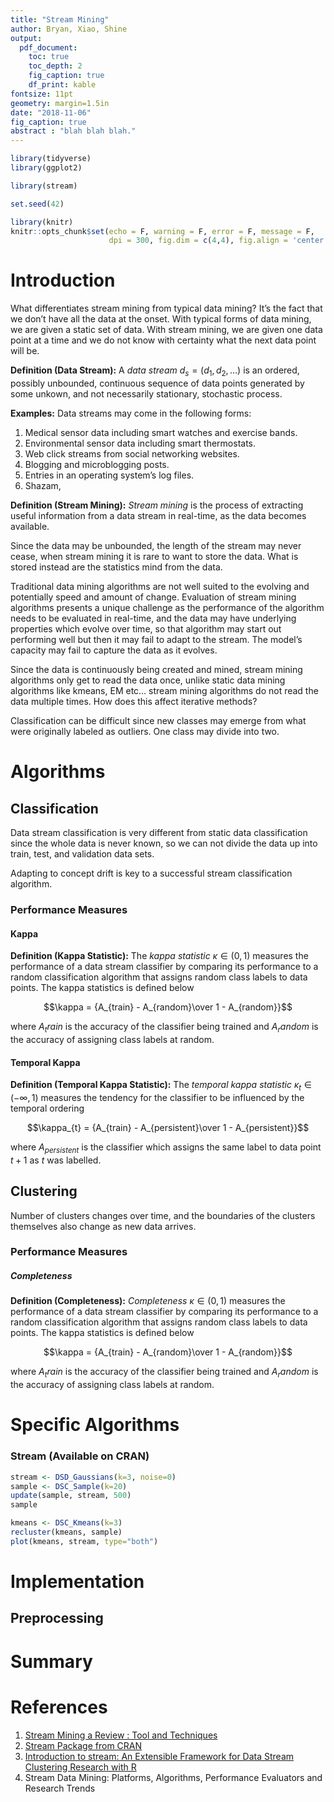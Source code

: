 ```yaml
---
title: "Stream Mining"
author: Bryan, Xiao, Shine
output:
  pdf_document:
    toc: true
    toc_depth: 2
    fig_caption: true
    df_print: kable
fontsize: 11pt
geometry: margin=1.5in
date: "2018-11-06"
fig_caption: true
abstract : "blah blah blah."
---
```


```r
library(tidyverse)
library(ggplot2)

library(stream)

set.seed(42)

library(knitr)
knitr::opts_chunk$set(echo = F, warning = F, error = F, message = F,
                      dpi = 300, fig.dim = c(4,4), fig.align = 'center')
```

# Introduction

What differentiates stream mining from typical data mining?  It's the fact that we don't have all the data at the onset.  With typical forms of data mining, we are given a static set of data.  With stream mining, we are given one data point at a time and we do not know with certainty what the next data point will be.



**Definition (Data Stream):**
A *data stream* $d_s = (d_1, d_2, \dots)$ is an ordered, possibly unbounded, continuous sequence of data points generated by some unkown, and not necessarily stationary, stochastic process.

**Examples:**
Data streams may come in the following forms:

1. Medical sensor data including smart watches and exercise bands.
2. Environmental sensor data including smart thermostats.
3. Web click streams from social networking websites.
4. Blogging and microblogging posts.
5. Entries in an operating system's log files.
6. Shazam, 

**Definition (Stream Mining):** 
*Stream mining* is the process of extracting
useful information from a data stream in real-time, as the data becomes
available.

Since the data may be unbounded, the length of the stream may never cease, when
stream mining it is rare to want to store the data.  What is stored instead are
the statistics mind from the data.

Traditional data mining algorithms are not well suited to the evolving and
potentially speed and amount of change. Evaluation of stream mining algorithms
presents a unique challenge as the performance of the algorithm needs to be
evaluated in real-time, and the data may have underlying properties which evolve
over time, so that algorithm may start out performing well but then it may fail
to adapt to the stream. The model's capacity may fail to capture the data as it
evolves.

Since the data is continuously being created and mined, stream mining algorithms
only get to read the data once, unlike static data mining algorithms like
kmeans, EM etc... stream mining algorithms do not read the data multiple times.
How does this affect iterative methods?

Classification can be difficult since new classes may emerge from what were
originally labeled as outliers. One class may divide into two.

# Algorithms

## Classification

Data stream classification is very different from static data classification
since the whole data is never known, so we can not divide the data up into
train, test, and validation data sets.

Adapting to concept drift is key to a successful stream classification
algorithm.


### Performance Measures

#### Kappa

**Definition (Kappa Statistic):**
The *kappa statistic* $\kappa \in (0, 1)$ measures the performance of a data stream classifier by comparing its performance to a random classification algorithm that assigns random class labels to data points.  The kappa statistics is defined below

$$\kappa = {A_{train} - A_{random}\over 1 - A_{random}}$$

where $A_train$ is the accuracy of the classifier being trained and $A_random$ is the accuracy of assigning class labels at random.

#### Temporal Kappa

**Definition (Temporal Kappa Statistic):**
The *temporal kappa statistic* $\kappa_t \in (-\infty, 1)$ measures the tendency for the classifier to be influenced by the temporal ordering

$$\kappa_{t} = {A_{train} - A_{persistent}\over 1 - A_{persistent}}$$

where $A_{persistent}$ is the classifier which assigns the same label to data point $t+1$ as $t$ was labelled.

## Clustering

Number of clusters changes over time, and the boundaries of the clusters
themselves also change as new data arrives.

### Performance Measures

##### Completeness

**Definition (Completeness):**
*Completeness* $\kappa \in (0, 1)$ measures the performance of a data stream classifier by comparing its performance to a random classification algorithm that assigns random class labels to data points.  The kappa statistics is defined below

$$\kappa = {A_{train} - A_{random}\over 1 - A_{random}}$$

where $A_train$ is the accuracy of the classifier being trained and $A_random$ is the accuracy of assigning class labels at random.


# Specific Algorithms

### Stream (Available on CRAN)

```R
stream <- DSD_Gaussians(k=3, noise=0)
sample <- DSC_Sample(k=20)
update(sample, stream, 500)
sample
```

```R
kmeans <- DSC_Kmeans(k=3)
recluster(kmeans, sample)
plot(kmeans, stream, type="both")
```

# Implementation

## Preprocessing

# Summary

# References

1. [Stream Mining a Review : Tool and
   Techniques](https://ieeexplore.ieee.org/stamp/stamp.jsp?arnumber=8212816)
2. [Stream Package from CRAN]()
3. [Introduction to stream: An Extensible Framework for Data Stream Clustering Research with R]()
4. Stream Data Mining: Platforms, Algorithms, Performance Evaluators and Research Trends
